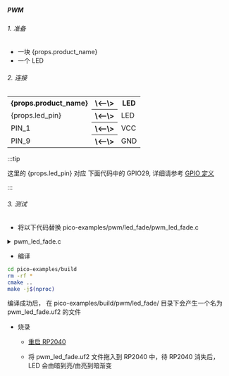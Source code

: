 ##### PWM

###### 1. 准备

- 一块 {props.product_name}
- 一个 LED

###### 2. 连接

<table>
    <tr>
        <th>{props.product_name}</th>
        <th>\<--\></th>
        <th>LED</th>
    </tr>
    <tr>
        <td>{props.led_pin}</td>
        <th>\<--\></th>
        <td>LED</td>
    </tr>
    <tr>
        <td>PIN_1</td>
        <th>\<--\></th>
        <td>VCC</td>
    </tr>
    <tr>
        <td>PIN_9</td>
        <th>\<--\></th>
        <td>GND</td>
    </tr>
</table>

:::tip

这里的 {props.led_pin} 对应 下面代码中的 GPIO29, 详细请参考 <a href={props.gpio_definition}>GPIO 定义</a>

:::

###### 3. 测试

- 将以下代码替换 pico-examples/pwm/led_fade/pwm_led_fade.c

<details>
    <summary>pwm_led_fade.c</summary>

```c
#include "pico/stdlib.h"
#include <stdio.h>
#include "pico/time.h"
#include "hardware/irq.h"
#include "hardware/pwm.h"

#define PWD_FADE_LED_PIN 29

void on_pwm_wrap() {
    static int fade = 0;
    static bool going_up = true;

    pwm_clear_irq(pwm_gpio_to_slice_num(PWD_FADE_LED_PIN));

    if (going_up) {
        ++fade;
        if (fade > 255) {
            fade = 255;
            going_up = false;
        }
    } else {
        --fade;
        if (fade < 0) {
            fade = 0;
            going_up = true;
        }
    }

    pwm_set_gpio_level(PWD_FADE_LED_PIN, fade * fade);
}

int main() {

    gpio_set_function(PWD_FADE_LED_PIN, GPIO_FUNC_PWM);

    uint slice_num = pwm_gpio_to_slice_num(PWD_FADE_LED_PIN);

    pwm_clear_irq(slice_num);
    pwm_set_irq_enabled(slice_num, true);
    irq_set_exclusive_handler(PWM_IRQ_WRAP, on_pwm_wrap);
    irq_set_enabled(PWM_IRQ_WRAP, true);

    pwm_config config = pwm_get_default_config();
    pwm_config_set_clkdiv(&config, 4.f);
    pwm_init(slice_num, &config, true);

    while (1)
        tight_loop_contents();
}

```

</details>

- 编译

```bash
cd pico-examples/build
rm -rf *
cmake ..
make -j$(nproc)
```

编译成功后， 在 pico-examples/build/pwm/led_fade/ 目录下会产生一个名为 pwm_led_fade.uf2 的文件

- 烧录

  - <a href={props.flash_url}>重启 RP2040</a>

  - 将 pwm_led_fade.uf2 文件拖入到 RP2040 中，待 RP2040 消失后， LED 会由暗到亮/由亮到暗渐变
